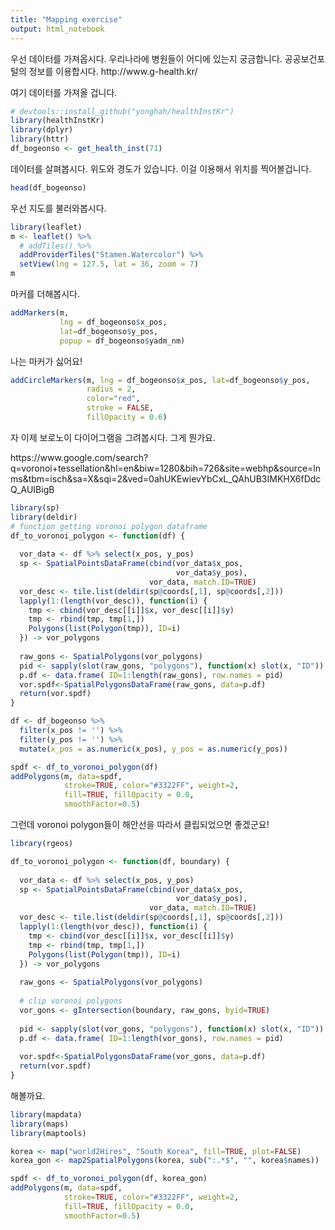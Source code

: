 ```yaml
---
title: "Mapping exercise"
output: html_notebook
---
```


우선 데이터를 가져옵시다. 우리나라에 병원들이 어디에 있는지 궁금합니다.
공공보건포털의 정보를 이용합시다.
http://www.g-health.kr/

여기 데이터를 가져올 겁니다. 

```r
# devtools::install_github("yonghah/healthInstKr")
library(healthInstKr)
library(dplyr)
library(httr)
df_bogeonso <- get_health_inst(71)
```

데이터를 살펴봅시다. 위도와 경도가 있습니다. 이걸 이용해서 위치를 찍어볼겁니다.

```r
head(df_bogeonso)
```



우선 지도를 불러와봅시다.
```r
library(leaflet)
m <- leaflet() %>% 
  # addTiles() %>% 
  addProviderTiles("Stamen.Watercolor") %>%
  setView(lng = 127.5, lat = 36, zoom = 7)
m
```

마커를 더해봅시다.

```r
addMarkers(m, 
           lng = df_bogeonso$x_pos, 
           lat=df_bogeonso$y_pos, 
           popup = df_bogeonso$yadm_nm)
```

나는 마커가 싫어요!
```r
addCircleMarkers(m, lng = df_bogeonso$x_pos, lat=df_bogeonso$y_pos, 
                 radius = 2,
                 color="red",
                 stroke = FALSE, 
                 fillOpacity = 0.6)
```

자 이제 보로노이 다이어그램을 그려봅시다.
그게 뭔가요.

https://www.google.com/search?q=voronoi+tessellation&hl=en&biw=1280&bih=726&site=webhp&source=lnms&tbm=isch&sa=X&sqi=2&ved=0ahUKEwievYbCxL_QAhUB3IMKHX6fDdcQ_AUIBigB

```r
library(sp)
library(deldir)
# function getting voronoi polygon dataframe
df_to_voronoi_polygon <- function(df) {
  
  vor_data <- df %>% select(x_pos, y_pos)
  sp <- SpatialPointsDataFrame(cbind(vor_data$x_pos,
                                     vor_data$y_pos),
                               vor_data, match.ID=TRUE)
  vor_desc <- tile.list(deldir(sp@coords[,1], sp@coords[,2]))
  lapply(1:(length(vor_desc)), function(i) {
    tmp <- cbind(vor_desc[[i]]$x, vor_desc[[i]]$y)
    tmp <- rbind(tmp, tmp[1,])
    Polygons(list(Polygon(tmp)), ID=i)
  }) -> vor_polygons
  
  raw_gons <- SpatialPolygons(vor_polygons)
  pid <- sapply(slot(raw_gons, "polygons"), function(x) slot(x, "ID"))
  p.df <- data.frame( ID=1:length(raw_gons), row.names = pid)    
  vor.spdf<-SpatialPolygonsDataFrame(raw_gons, data=p.df)
  return(vor.spdf)
}
```


```r

df <- df_bogeonso %>%
  filter(x_pos != '') %>%
  filter(y_pos != '') %>%
  mutate(x_pos = as.numeric(x_pos), y_pos = as.numeric(y_pos))

spdf <- df_to_voronoi_polygon(df)
addPolygons(m, data=spdf,
            stroke=TRUE, color="#3322FF", weight=2,
            fill=TRUE, fillOpacity = 0.0,
            smoothFactor=0.5)
```


그런데 voronoi polygon들이 해안선을 따라서 클립되었으면 좋겠군요!

```r

library(rgeos)

df_to_voronoi_polygon <- function(df, boundary) {
  
  vor_data <- df %>% select(x_pos, y_pos)
  sp <- SpatialPointsDataFrame(cbind(vor_data$x_pos,
                                     vor_data$y_pos),
                               vor_data, match.ID=TRUE)
  vor_desc <- tile.list(deldir(sp@coords[,1], sp@coords[,2]))
  lapply(1:(length(vor_desc)), function(i) {
    tmp <- cbind(vor_desc[[i]]$x, vor_desc[[i]]$y)
    tmp <- rbind(tmp, tmp[1,])
    Polygons(list(Polygon(tmp)), ID=i)
  }) -> vor_polygons
  
  raw_gons <- SpatialPolygons(vor_polygons)
  
  # clip voronoi polygons
  vor_gons <- gIntersection(boundary, raw_gons, byid=TRUE)
  
  pid <- sapply(slot(vor_gons, "polygons"), function(x) slot(x, "ID"))
  p.df <- data.frame( ID=1:length(vor_gons), row.names = pid)    
  
  vor.spdf<-SpatialPolygonsDataFrame(vor_gons, data=p.df)
  return(vor.spdf)
}
```

해볼까요.

```r
library(mapdata)
library(maps)
library(maptools)

korea <- map("world2Hires", "South Korea", fill=TRUE, plot=FALSE)
korea_gon <- map2SpatialPolygons(korea, sub(":.*$", "", korea$names))

spdf <- df_to_voronoi_polygon(df, korea_gon)
addPolygons(m, data=spdf,
            stroke=TRUE, color="#3322FF", weight=2,
            fill=TRUE, fillOpacity = 0.0,
            smoothFactor=0.5)
```



